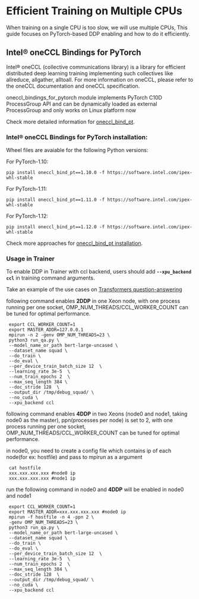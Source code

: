 <!--Copyright 2022 The HuggingFace Team. All rights reserved.

Licensed under the Apache License, Version 2.0 (the "License"); you may not use this file except in compliance with
the License. You may obtain a copy of the License at

http://www.apache.org/licenses/LICENSE-2.0

Unless required by applicable law or agreed to in writing, software distributed under the License is distributed on
an "AS IS" BASIS, WITHOUT WARRANTIES OR CONDITIONS OF ANY KIND, either express or implied. See the License for the
-->

# Efficient Training on Multiple CPUs

When training on a single CPU is too slow, we will use multiple CPUs, This guide focuses on PyTorch-based DDP enabling and how to do it efficiently.

## Intel® oneCCL Bindings for PyTorch

Intel® oneCCL (collective communications library) is a library for efficient distributed deep learning training implementing such collectives like allreduce, allgather, alltoall. For more information on oneCCL, please refer to the oneCCL documentation and oneCCL specification.

oneccl_bindings_for_pytorch module implements PyTorch C10D ProcessGroup API and can be dynamically loaded as external ProcessGroup and only works on Linux platform now

Check more detailed information for [oneccl_bind_pt](https://github.com/intel/torch-ccl).

### Intel® oneCCL Bindings for PyTorch installation:

Wheel files are avaiable for the following Python versions:

For PyTorch-1.10:

```
pip install oneccl_bind_pt==1.10.0 -f https://software.intel.com/ipex-whl-stable
```
For PyTorch-1.11:

```
pip install oneccl_bind_pt==1.11.0 -f https://software.intel.com/ipex-whl-stable
```
For PyTorch-1.12:

```
pip install oneccl_bind_pt==1.12.0 -f https://software.intel.com/ipex-whl-stable
```
Check more approaches for [oneccl_bind_pt installation](https://github.com/intel/torch-ccl).

### Usage in Trainer
To enable DDP in Trainer with ccl backend, users should add **`--xpu_backend ccl`** in training command arguments.

Take an example of the use cases on [Transformers question-answering](https://github.com/huggingface/transformers/tree/main/examples/pytorch/question-answering)

following command enables **2DDP** in one Xeon node, with one process running per one socket, OMP_NUM_THREADS/CCL_WORKER_COUNT can be tuned for optimal performance.
```shell script
 export CCL_WORKER_COUNT=1
 export MASTER_ADDR=127.0.0.1
 mpirun -n 2 -genv OMP_NUM_THREADS=23 \
 python3 run_qa.py \
 --model_name_or_path bert-large-uncased \
 --dataset_name squad \
 --do_train \
 --do_eval \
 --per_device_train_batch_size 12  \
 --learning_rate 3e-5  \
 --num_train_epochs 2  \
 --max_seq_length 384 \
 --doc_stride 128  \
 --output_dir /tmp/debug_squad/ \
 --no_cuda \
 --xpu_backend ccl
```
following command enables **4DDP** in two Xeons (node0 and node1, taking node0 as the master), ppn(processes per node) is set to 2, with one process running per one socket, OMP_NUM_THREADS/CCL_WORKER_COUNT can be tuned for optimal performance.

in node0, you need to create a config file which contains ip of each node(for ex: hostfile) and pass to mpirun as a argument
```shell script
 cat hostfile
 xxx.xxx.xxx.xxx #node0 ip
 xxx.xxx.xxx.xxx #node1 ip
```
run the following command in node0 and **4DDP** will be enabled in node0 and node1

```shell script
 export CCL_WORKER_COUNT=1
 export MASTER_ADDR=xxx.xxx.xxx.xxx #node0 ip
 mpirun -f hostfile -n 4 -ppn 2 \
 -genv OMP_NUM_THREADS=23 \
 python3 run_qa.py \
 --model_name_or_path bert-large-uncased \
 --dataset_name squad \
 --do_train \
 --do_eval \
 --per_device_train_batch_size 12  \
 --learning_rate 3e-5  \
 --num_train_epochs 2  \
 --max_seq_length 384 \
 --doc_stride 128  \
 --output_dir /tmp/debug_squad/ \
 --no_cuda \
 --xpu_backend ccl
```
